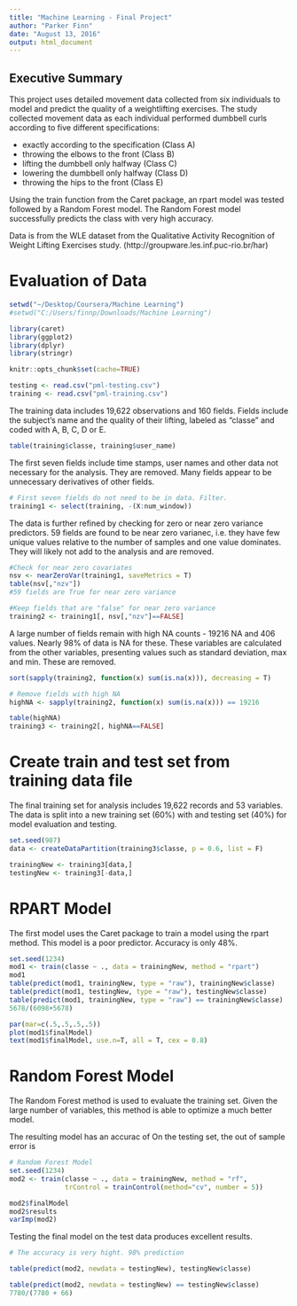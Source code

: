```yaml
---
title: "Machine Learning - Final Project"
author: "Parker Finn"
date: "August 13, 2016"
output: html_document
---
```


## Executive Summary

This project uses detailed movement data collected from six individuals to model and predict the quality of a weightlifting exercises. The study collected movement data as each individual performed dumbbell curls according to five different specifications:  

* exactly according to the specification (Class A)
* throwing the elbows to the front (Class B)
* lifting the dumbbell only halfway (Class C)
* lowering the dumbbell only halfway (Class D) 
* throwing the hips to the front (Class E)

Using the train function from the Caret package, an rpart model was tested followed by a Random Forest model. The Random Forest model successfully predicts the class with very high accuracy. 

Data is from the WLE dataset from the Qualitative Activity Recognition of Weight Lifting Exercises study. (http://groupware.les.inf.puc-rio.br/har)

# Evaluation of Data

```r

setwd("~/Desktop/Coursera/Machine Learning")
#setwd("C:/Users/finnp/Downloads/Machine Learning")

library(caret)
library(ggplot2)
library(dplyr)
library(stringr)
```

```r
knitr::opts_chunk$set(cache=TRUE)
```

```r

testing <- read.csv("pml-testing.csv")
training <- read.csv("pml-training.csv")

```

The training data includes 19,622 observations and 160 fields. Fields include the subject's name and the quality of their lifting, labeled as "classe" and coded with A, B, C, D or E. 
```r
table(training$classe, training$user_name)
```

The first seven fields include time stamps, user names and other data not necessary for the analysis. They are removed. Many fields appear to be unnecessary derivatives of other fields.
```r
# First seven fields do not need to be in data. Filter.
training1 <- select(training, -(X:num_window))
```

The data is further refined by checking for zero or near zero variance predictors. 59 fields are found to be near zero varianec, i.e. they have few unique values relative to the number of samples and one value dominates. They will likely not add to the analysis and are removed. 

```r
#Check for near zero covariates
nsv <- nearZeroVar(training1, saveMetrics = T)
table(nsv[,"nzv"])
#59 fields are True for near zero variance

#Keep fields that are "false" for near zero variance
training2 <- training1[, nsv[,"nzv"]==FALSE] 

```

A large number of fields remain with high NA counts - 19216 NA and 406 values. Nearly 98% of data is NA for these. These variables are calculated from the other variables, presenting values such as standard deviation, max and min. These are removed.

```r

sort(sapply(training2, function(x) sum(is.na(x))), decreasing = T)

# Remove fields with high NA
highNA <- sapply(training2, function(x) sum(is.na(x))) == 19216

```

```r

table(highNA)
training3 <- training2[, highNA==FALSE] 

```

# Create train and test set from training data file

The final training set for analysis includes 19,622 records and 53 variables. The data is split into a new training set (60%) with and testing set (40%) for model evaluation and testing.

```r

set.seed(987)
data <- createDataPartition(training3$classe, p = 0.6, list = F)

trainingNew <- training3[data,]
testingNew <- training3[-data,]

```

# RPART Model 

The first model uses the Caret package to train a model using the rpart method. This model is a poor predictor. Accuracy is only 48%. 

```r

set.seed(1234)
mod1 <- train(classe ~ ., data = trainingNew, method = "rpart")
mod1
table(predict(mod1, trainingNew, type = "raw"), trainingNew$classe)
table(predict(mod1, testingNew, type = "raw"), testingNew$classe)
table(predict(mod1, trainingNew, type = "raw") == trainingNew$classe)
5678/(6098+5678)

par(mar=c(.5,.5,.5,.5))
plot(mod1$finalModel)
text(mod1$finalModel, use.n=T, all = T, cex = 0.8)

```

# Random Forest Model

The Random Forest method is used to evaluate the training set. Given the large number of variables, this method is able to optimize a much better model.

The resulting model has an accurac of 
On the testing set, the out of sample error is 

```r

# Random Forest Model
set.seed(1234)
mod2 <- train(classe ~ ., data = trainingNew, method = "rf", 
              trControl = trainControl(method="cv", number = 5))

mod2$finalModel
mod2$results
varImp(mod2)

```

Testing the final model on the test data produces excellent results.

```r

# The accuracy is very hight. 98% prediction

table(predict(mod2, newdata = testingNew), testingNew$classe)

table(predict(mod2, newdata = testingNew) == testingNew$classe)
7780/(7780 + 66)

```

